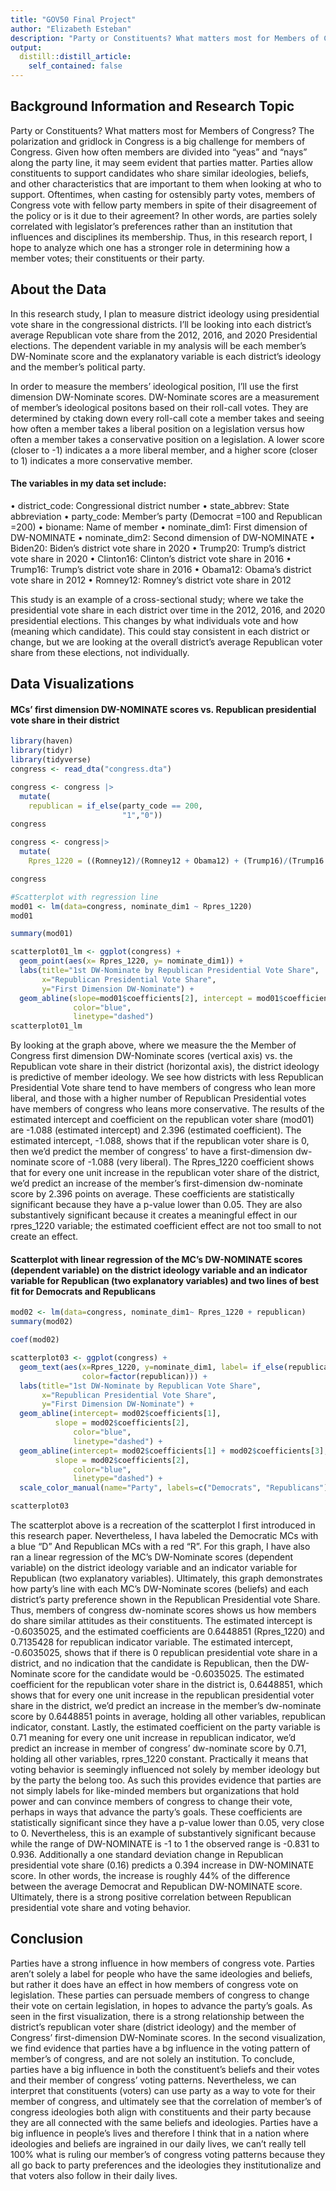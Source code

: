 ```yaml
---
title: "GOV50 Final Project"
author: "Elizabeth Esteban"
description: "Party or Constituents? What matters most for Members of Congress?"
output:
  distill::distill_article:
    self_contained: false
---
```


## Background Information and Research Topic
Party or Constituents? What matters most for Members of Congress? The polarization and gridlock in Congress is a big challenge for members of Congress. Given how often members are divided into "yeas" and "nays" along the party line, it may seem evident that parties matter. Parties allow constituents to support candidates who share similar ideologies, beliefs, and other characteristics that are important to them when looking at who to support. Oftentimes, when casting for ostensibly party votes, members of Congress vote with fellow party members in spite of their disagreement of the policy or is it due to their agreement? In other words, are parties solely correlated with legislator's preferences rather than an institution that influences and disciplines its membership. Thus, in this research report, I hope to analyze which one has a stronger role in determining how a member votes; their constituents or their party. 

## About the Data 
In this research study, I plan to measure district ideology using presidential vote share in the congressional districts. I'll be looking into each district's average Republican vote share from the 2012, 2016, and 2020 Presidential elections. The dependent variable in my analysis will be each member's DW-Nominate score and the explanatory variable is each district's ideology and the member's political party. 

In order to measure the members' ideological position, I'll use the first dimension DW-Nominate scores. DW-Nominate scores are a measurement of member's ideological positons based on their roll-call votes. They are determined by ctaking down every roll-call cote a member takes and seeing how often a member takes a liberal position on a legislation versus how often a member takes a conservative position on a legislation. A lower score (closer to -1) indicates a a more liberal member, and a higher score (closer to 1) indicates a more conservative member. 

#### The variables in my data set include:

• district_code: Congressional district number
• state_abbrev: State abbreviation
• party_code: Member’s party (Democrat =100 and Republican =200) 
• bioname: Name of member
• nominate_dim1: First dimension of DW-NOMINATE
• nominate_dim2: Second dimension of DW-NOMINATE 
• Biden20: Biden’s district vote share in 2020
• Trump20: Trump’s district vote share in 2020
• Clinton16: Clinton’s district vote share in 2016
• Trump16: Trump’s district vote share in 2016
• Obama12: Obama’s district vote share in 2012
• Romney12: Romney’s district vote share in 2012
 
This study is an example of a cross-sectional study; where we take the presidential vote share in each district over time in the 2012, 2016, and 2020 presidential elections. This changes by what individuals vote and how (meaning which candidate). This could stay consistent in each district or change, but we are looking at the overall district's average Republican voter share from these elections, not individually. 


## Data Visualizations

#### MCs’ first dimension DW-NOMINATE scores vs. Republican presidential vote share in their district
```r
library(haven)
library(tidyr)
library(tidyverse)
congress <- read_dta("congress.dta")
```

```r
congress <- congress |>
  mutate(
    republican = if_else(party_code == 200,
                         "1","0"))
congress

congress <- congress|>
  mutate(
    Rpres_1220 = ((Romney12)/(Romney12 + Obama12) + (Trump16)/(Trump16 + Clinton16) + (Trump20)/(Biden20 + Trump20))/3)

congress

#Scatterplot with regression line
mod01 <- lm(data=congress, nominate_dim1 ~ Rpres_1220)
mod01

summary(mod01)

scatterplot01_lm <- ggplot(congress) +
  geom_point(aes(x= Rpres_1220, y= nominate_dim1)) +
  labs(title="1st DW-Nominate by Republican Presidential Vote Share",
       x="Republican Presidential Vote Share",
       y="First Dimension DW-Nominate") +
  geom_abline(slope=mod01$coefficients[2], intercept = mod01$coefficients[1], 
              color="blue",
              linetype="dashed")
scatterplot01_lm
```
By looking at the graph above, where we measure the the Member of Congress first dimension DW-Nominate scores (vertical axis) vs. the Republican vote share in their district (horizontal axis), the district ideology is predictive of member ideology. We see how districts with less Republican Presidential Vote share tend to have members of congress who lean more liberal, and those with a higher number of Republican Presidential votes have members of congress who leans more conservative. The results of the estimated intercept and coefficient on the republican voter share (mod01) are -1.088 (estimated intercept) and 2.396 (estimated coefficient). The estimated intercept, -1.088, shows that if the republican voter share is 0, then we'd predict the member of congress' to have a first-dimension dw-nominate score of -1.088 (very liberal). The Rpres_1220 coefficient shows that  for every one unit increase in the republican voter share of the district, we'd predict an increase of the member's first-dimension dw-nominate score by 2.396 points on average. These coefficients are statistically significant because they have a p-value lower than 0.05. They are also substantively significant because it creates a meaningful effect in our rpres_1220 variable; the estimated coefficient effect are not too small to not create an effect.

#### Scatterplot with linear regression of the MC’s DW-NOMINATE scores (dependent variable) on the district ideology variable and an indicator variable for Republican (two explanatory variables) and two lines of best fit for Democrats and Republicans 

```r
mod02 <- lm(data=congress, nominate_dim1~ Rpres_1220 + republican)
summary(mod02)

coef(mod02)

scatterplot03 <- ggplot(congress) +
  geom_text(aes(x=Rpres_1220, y=nominate_dim1, label= if_else(republican == 1, "R", "D"),
                color=factor(republican))) + 
  labs(title="1st DW-Nominate by Republican Vote Share",
       x="Republican Presidential Vote Share",
       y="First Dimension DW-Nominate") +
  geom_abline(intercept= mod02$coefficients[1],
          slope = mod02$coefficients[2], 
              color="blue",
              linetype="dashed") +
  geom_abline(intercept= mod02$coefficients[1] + mod02$coefficients[3],
          slope = mod02$coefficients[2],
              color="blue",
              linetype="dashed") +
  scale_color_manual(name="Party", labels=c("Democrats", "Republicans"), values=c("Blue", "Red")) 

scatterplot03
```
The scatterplot above is a recreation of the scatterplot I first introduced in this research paper. Nevertheless, I hava labeled the Democratic MCs with a blue "D"  And Republican MCs with a red "R". For this graph, I have also ran a linear regression of the MC's DW-Nominate scores (dependent variable) on the district ideology variable and an indicator variable for Republican (two explanatory variables). Ultimately, this graph demonstrates how party's line with each MC's DW-Nominate scores (beliefs) and each district's party preference shown in the Republican Presidential vote Share. Thus, members of congress dw-nominate scores shows us how members do share similar attitudes as their constituents. The estimated intercept is -0.6035025, and the estimated coefficients are 0.6448851 (Rpres_1220) and 0.7135428 for republican indicator variable. The estimated intercept, -0.6035025, shows that if there is 0 republican presidential vote share in a district, and no indication that the candidate is Republican, then the DW-Nominate score for the candidate would be -0.6035025. The estimated coefficient for the republican voter share in the district is, 0.6448851, which shows that for every one unit increase in the republican presidential voter share in the district, we'd predict an increase in the member's dw-nominate score by 0.6448851 points in average, holding all other variables, republican indicator, constant. Lastly, the estimated coefficient on the party variable is 0.71 meaning for every one unit increase in 
republican indicator, we'd predict an increase in member of congress' dw-nominate score by 0.71, holding all other variables, rpres_1220 constant. Practically it means that voting behavior is seemingly influenced not solely by member ideology but by the party the belong too. As such this provides evidence that parties are not simply labels for like-minded members but organizations that hold power and can convince members of congress to change their vote, perhaps in ways that advance the party's goals. These coefficients are statistically significant since they have a p-value lower than 0.05, very close to 0. Nevertheless, this is an example of substantively significant because while the range of DW-NOMINATE is -1 to 1 the observed range is -0.831 to 0.936. Additionally a one standard deviation change in Republican presidential vote share (0.16) predicts a 0.394 increase in DW-NOMINATE score. In other words, the increase is roughly 44% of the difference between the average Democrat and Republican DW-NOMINATE score. Ultimately, there is a strong positive correlation between Republican presidential vote share and voting behavior.


## Conclusion

Parties have a strong influence in how members of congress vote. Parties aren't solely a label for people who have the same ideologies and beliefs, but rather it does have an effect in how members of congress vote on legislation. These parties can persuade members of congress to change their vote on certain legislation, in hopes to advance the party's goals. As seen in the first visualization, there is a strong relationship between the district's republican voter share (district ideology) and the member of Congress' first-dimension DW-Nominate scores. In the second visualization, we find evidence that parties have a bg influence in the voting pattern of member's of congress, and are not solely an institution. To conclude, parties have a big influence in both the constituent's beliefs and their votes and their member of congress' voting patterns. Nevertheless, we can interpret that constituents (voters) can use party as a way to vote for their member of congress, and ultimately see that the correlation of member's of congress ideologies both align with constituents and their party because they are all connected with the same beliefs and ideologies. Parties have a big influence in people's lives and therefore I think that in a nation where ideologies and beliefs are ingrained in our daily lives, we can't really tell 100% what is ruling our member's of congress voting patterns because they all go back to party preferences and the ideologies they institutionalize and that voters also follow in their daily lives.
